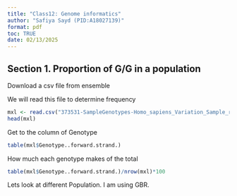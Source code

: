 ```yaml
---
title: "Class12: Genome informatics"
author: "Safiya Sayd (PID:A18027139)"
format: pdf
toc: TRUE
date: 02/13/2025
---
```

## Section 1. Proportion of G/G in a population 

Download a csv file from ensemble 

We will read this file to determine frequency


```r
mxl <- read.csv("373531-SampleGenotypes-Homo_sapiens_Variation_Sample_rs8067378.csv")
head(mxl)
```
Get to the column of Genotype

```r
table(mxl$Genotype..forward.strand.)
```
How much each genotype makes of the total 
```r
table(mxl$Genotype..forward.strand.)/nrow(mxl)*100
```

Lets look at different Population. I am using GBR. 



